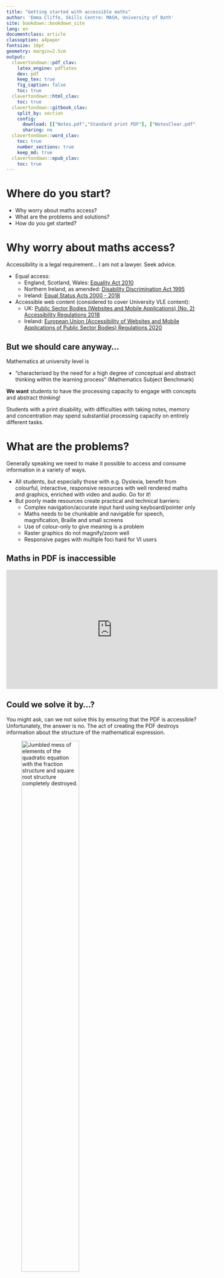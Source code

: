 ```yaml
---
title: "Getting started with accessible maths"
author: 'Emma Cliffe, Skills Centre: MASH, University of Bath'
site: bookdown::bookdown_site
lang: en
documentclass: article
classoption: a4paper
fontsize: 10pt
geometry: margin=2.5cm
output:
  clavertondown::pdf_clav:
    latex_engine: pdflatex
    dev: pdf
    keep_tex: true
    fig_caption: false
    toc: true
  clavertondown::html_clav:
    toc: true
  clavertondown::gitbook_clav:
    split_by: section
    config:
      download: [["Notes.pdf","Standard print PDF"], ["NotesClear.pdf","Clear print PDF"], ["NotesLarge.pdf","Large print PDF"], ["Notes.docx","Accessible Word document"], ["Notes.epub","Accessible EPub book" ]]
      sharing: no
  clavertondown::word_clav:
    toc: true
    number_sections: true
    keep_md: true
  clavertondown::epub_clav:
    toc: true
---
```


\newpage
\pagenumbering{arabic}

# Where do you start? {-}

* Why worry about maths access?
* What are the problems and solutions?
* How do you get started?

# Why worry about maths access?

Accessibility is a legal requirement... I am not a lawyer. Seek advice.

* Equal access:
  * England, Scotland, Wales: [Equality Act 2010 ](https://www.legislation.gov.uk/ukpga/2010/15/contents)
  * Northern Ireland, as amended: [Disability Discrimination Act 1995](http://www.niassembly.gov.uk/globalassets/Documents/RaISe/Publications/2012/ofmdfm/2712.pdf)
  * Ireland: [Equal Status Acts 2000 - 2018](https://www.ihrec.ie/guides-and-tools/human-rights-and-equality-in-the-provision-of-good-and-services/what-does-the-law-say/equal-status-acts/) 
* Accessible web content (considered to cover University VLE content):
  * UK: [Public Sector Bodies (Websites and Mobile Applications) (No. 2) Accessibility Regulations 2018](https://www.legislation.gov.uk/uksi/2018/852/contents/made)
  * Ireland: [European Union (Accessibility of Websites and Mobile Applications of Public Sector Bodies) Regulations 2020](https://www.irishstatutebook.ie/eli/2020/si/358/made/en/print)

## But we should care anyway...

Mathematics at university level is

* "characterised by the need for a high degree of conceptual and abstract thinking within the learning process" (Mathematics Subject Benchmark)

**We want** students to have the processing capacity to engage with concepts and abstract thinking!

Students with a print disability, with difficulties with taking notes, memory and concentration may spend substantial processing capacity on entirely different tasks.

# What are the problems?

Generally speaking we need to make it possible to access and consume information in a variety of ways. 

* All students, but especially those with e.g. Dyslexia, benefit from colourful, interactive, responsive resources with well rendered maths and graphics, enriched with video and audio. Go for it!
* But poorly made resources create practical and technical barriers:
  * Complex navigation/accurate input hard using keyboard/pointer only
  * Maths needs to be chunkable and navigable for speech, magnification, Braille and small screens
  * Use of colour-only to give meaning is a problem
  * Raster graphics do not magnify/zoom well
  * Responsive pages with multiple foci hard for VI users

## Maths in PDF is inaccessible

<iframe width="560" height="315" src="https://www.youtube-nocookie.com/embed/BsTqEjTIILQ?start=42&rel=0&end=63" frameborder="0" allow="accelerometer; autoplay; encrypted-media; gyroscope; picture-in-picture" allowfullscreen></iframe>

## Could we solve it by...?

You might ask, can we not solve this by ensuring that the PDF is accessible? Unfortunately, the answer is no. The act of creating the PDF destroys information about the structure of the mathematical expression. 

![Reflowing a PDF visually destroys the maths](./Figs/reflowing.png){alt="Jumbled mess of elements of the quadratic equation with the fraction structure and square root structure completely destroyed." width="60%"}

# What are the solutions?

Using assistive technology effectively for maths requires:

* Authors to produce accessible mathematical materials
* Readers to have assistive technology which works with the specific format of mathematical text

## Structure

Computers rely on structural integrity to process maths:

* PDF, print, handwriting and E-books using images of maths cannot be processed. They are inaccessible and inflexible on, for instance, small screen devices. They are lossy formats for maths!
* Word, HTML based formats and EPub3 have structural integrity for maths and are accessible to many assistive technologies
* But not all AT can access maths all formats! PowerPoint 365 is theoretically accessible but most AT won't work with it
* And most mathematicians use specialist scientific document preparation systems such as LaTeX, which, historically, have not output these formats

## Could we convert the LaTeX?

* It depends on the LaTeX...
* It is **not possible** to convert LaTeX to html in the general case 
* It is easy to 'fall out' of the convertible subset without realising or knowing why, the addition of a package, change of preamble order, use of a seemingly innocent command...


## Could we convert the mathematicians?!

Any new document preparation system needs to ***enable*** the writer by providing the key features of mathematical/scientific document preparation. And these features make things complex. 

* Software is catching up and in flux.
* Nothing is easy to learn.

Increasingly mathematicians are exploring and converting, but they need appropriate institutional infrastructure, support, workload time allocation and training. Without this the task remains unreasonable.  

## What do we convert ***to***?

Only three formats of mathematical text are accessible:

* HTML using MathJax to render the mathematics
* Word/PowerPoint using the inbuilt equation editor
* EPub3 using MathML

Whatever **other** formats you supply you **must** supply at least one or, ideally, all of these to meet the public bodies requirement. 

* Supply your course content 'spine' in this format.

## Is that enough?

No. The equal access acts mean we need to meet individual needs so you may need to produce any of the other formats. This makes PowerPoint a problem as it cannot be converted.

**And** you also need to supply PDF! 

* Not all accessibility is about technical access
* Clear print PDF is selected most often by disabled students in the Department of Mathematical Sciences.

# How do you get started?

Ideals are great but let us be pragmatic. 

* Assess where you are
* Have a plan for meeting individual needs for equal access
  * Leadership: Recognise this may be expensive for a number of years. It will get cheaper. We've been doing this for nearly 20 years. This semester one lecturer used this plan.  
* Pick something achieveable to change in your general practice 
  * Leadership: What is achievable depends on the resources you provide and this is what ultimately reduces risk and cost.
* Start!
  * Be clear about what is and is not accessible and what a student should do if they need a different format (see having a plan)

## Word/PowerPoint 365

  * Use the inbuilt Accessibility Checker and information on e.g. [Making your Word documents accessible](https://support.office.com/en-gb/article/make-your-word-documents-accessible-to-people-with-disabilities-d9bf3683-87ac-47ea-b91a-78dcacb3c66d)
  * Write *all* mathematical text written using the MS 365 equation editor. E.g. if you are writing about the variable \(x\) or \(\theta\) it should be written as an equation. If you are writing \(x^2\) it should be written as an equation.
    * Never use insert symbol.
    * Never write superscripts, subscripts, fractions etc. using font or style changes and standard keyboard input alone
    * Never use an image of an equation.
  * Use Review -> Read Aloud (Alt + Ctrl + Space) to check the maths 

More information and tools within [accessible mathematical Word document workshop resources](https://stem-enable.github.io/WordWorkshop/) and [effective (keyboard-only) input of maths in Word](https://bathmash.github.io/gettingstarted/Word/index.html). 
 
## Sounds solved to me?
 
Some students will require MathType format

* Because their AT vendor has not implemented the interface to Word but the AT does work with MathType. Test everything and contact the vendors!
* Materials should be prepared as above and then a ***copy*** converted to MathType as automatic conversion of all expressions cannot be reversed.

Also... this generally won't work for the mathematicians and some scientists.
 
* Word is not a scientific document preparation system. 
* For those who use LaTeX we need a different plan.


## Web: WCAG 2.1 AA + MathJax!

* Check it meets the legal requirement of WCAG 2.1 Level AA with e.g. [Accessibility Insights for Web plugin for Chrome](https://accessibilityinsights.io/docs/en/web/overview)

* Check it is MathJax... Right click!
\[x = \frac{-b\pm\sqrt{b^2 - 4ac}}{2a}\]

  * Provides/enables: navigation, chunking, zoom, copy/paste, colour, size and layout changes...
  * Structural integrity enables assistive technology including text-to-speech, screenreaders, electronic Braille
  * Fallback for ARIA-aware AT without native support
  * AT providers without native support and not ARIA aware are a problem but not your problem.
* [Experience this yourself](https://people.bath.ac.uk/cspehj/coventry/arclengthInR.html)


## Supporting mathematicians

* Web + MathJax is the most accessible end format for a mathematical or scientific document but we need a way to prepare the document. 
* We are not perscriptive, we'll support anything which works. 
* Two main approaches have attracted most of the mathematicians at Bath but there are some other rarer contenders! 

## Try converting the LaTeX

* Experts: [tools which may work for a large subset but cannot tell you anything about why something doesn't work](https://hub.docker.com/r/bathmash/mathaltnotes)
* Non-experts at Bath who want to stick with LaTeX have found that [lwarp](https://ctan.org/pkg/lwarp?lang=en) works for them if they are careful. 
  * Beware of some hard work (documentation currently 1237 pages)
  * What happens depends on what you are doing in LaTeX
  * You have to work that out and test for accessibility for yourself.
  * [Quick lwarp demo](LINK) ([link for Emma during the talk](https://posit.cloud/content/5641574))
 
## RMarkdown formats
 
RMarkdown is a language designed for transform to html 

* LaTeX for equations 
* Simple markup language for the rest of the document. 
* Authors are confined to a transformable subset with a quick compile loop and a supportive GUI. 
* The output has known accessibility features. 
* The typesetting is still extensible, just more reasonably so.
* [RMarkdown Demo]() 
* More information on getting started with RMarkdown see [Using R as a basis for writing an accessible mathematical document](https://stem-enable.github.io/RMarkdownWorkshop/)

## Bookdown/Clavertondown

Eventually, you will probably want [Bookdown](https://bookdown.org/):

```theorem
Bookdown is needed for things like theorems and internal references
```

We built [Clavertondown](https://bathmash.github.io/clavertondown/) for additional functionality important in pure mathematics and for lecturers generally. 

```newtheorem
You can create new theorem types without affecting the Bookdown types such as theorem \@ref(thm:thm1).
```

```newtheorem
And you can have theorem types share numbering

```


## Maths e-assessment

* [Numbas aims to meet WCAG 2.1 AA](https://docs.numbas.org.uk/en/latest/accessibility/editor.html)
* [Stack aims to meet WCAG 2.1 AA](https://stack-assessment.org/Legal/Accessibility/)
* There are probably others but these are the only ones I have used

## Simple graphs: Desmos

* [Desmos was designed to work and tested with screenreaders and written to conform to WCAG 2.1](https://www.desmos.com/accessibility)
* [Experience this yourself](https://people.bath.ac.uk/cspehj/coventry/arclengthInR.html)

<iframe src="https://www.desmos.com/calculator/rtvcqeg9ol?embed" width="700px" height="300px" style="border: 1px solid #ccc" frameborder="0">![[Interactive plot of sine](https://www.desmos.com/calculator/rtvcqeg9ol)\label{sine}](./Figs/desmos-sine-graph.png){width=30% longdesc=https://www.desmos.com/calculator/rtvcqeg9ol}</iframe>

## Geogebra: but be careful!

* [Geogebra aims to meet WCAG 2.1 AA](https://www.geogebra.org/m/r2EF8uRx)
* But, just because you can make a usable accessible object with a piece of software doesn't mean every object you make is! 
* [Project **Beyond alt text** between Bath and Coventry produced guidelines](https://bathmash.github.io/CETL-MSOR-2022-Beyond-alt-text/index.html)
* It is possible and useful but you need to take time and care.

## BrailleR: for the statisticians

* [BrailleR](https://github.com/ajrgodfrey/BrailleR) is a project by and for [blind statisticians who use R](https://r-resources.massey.ac.nz/BrailleR/)

```r
library(BrailleR)
```
```r
mydata = rnorm(1000)
```

```r
MakeAccessibleSVG(hist(mydata),file="./Figs/myhist2")
BrowseSVG(file="./Figs/myhist2",dir="./Figs")
pdf('./Figs/myhist2.svg.pdf',width = 4,height=4,paper='special')
hist(mydata)
dev.off()
```

<!--![[Link to the interative plot](./Figs/myhist2.html)\label{histplotinteractive}](./Figs/myhist2.svg){longdesc=./myhist2.html}-->

## Other diagrams

* [DIAGRAM Center](http://diagramcenter.org/) has some great resources for those new to diagram description:
  * Poet Image Description Training Tool
  * Image description guidelines
  * Sample book
  * [Webinar on complex images](http://diagramcenter.org/diagramwebinars.html#compleximages)
* [UKAAF has guidance on accessible images](https://www.ukaaf.org/standards/#accessible-images) 
* [NCAM (Old site) has guidelines and examples]( http://ncamftp.wgbh.org/ncam-old-site/experience_learn/educational_media/stemdx.html)

# What is my next step?

If you have a laptop, have a play right now!

* LaTeX available? Try [Lwarp](LINK)
* Rstudio available? Try [RMarkdown](https://stem-enable.github.io/RMarkdownWorkshop/)
* Chrome web browser available? Try [Desmos with ChromeVox](https://people.bath.ac.uk/cspehj/coventry/arclengthInR.html)
* Word user? Write some text and an equation and [listen back to it](https://stem-enable.github.io/WordWorkshop/immersive.html) 

If not, watch, exchange ideas, think, chat:

* What achieveable next step can you commit to to improve the accessiblibility of your mathematical teaching resources for next academic year?

# Further information

* This document: [Getting started with accessible maths March 2023]()
  * There are links throughout to further resources for getting started
* The core group is [JISC Accessibility Community Maths Working Group](https://github.com/A11yMaths) with mailing list [A11yMaths mailing list](https://www.jiscmail.ac.uk/cgi-bin/webadmin?A0=ACCESSIBLE-MATHS)
* [**sigma** Network Accessibility Special Interest Group](http://www.sigma-network.ac.uk/sigs/accessibility-sig/)
* A collection of links to most things I have done related to maths accessibility can be found at [Mathematics accessibility on the Skills Centre: MASH site](https://www.bath.ac.uk/projects/mathematics-accessibility/)
* My email address is [E.H.Cliffe@bath.ac.uk](mailto:E.H.Cliffe@bath.ac.uk) but please email my team [MASH](mailto:mash@bath.ac.uk), who, these days, know as much as I do!
